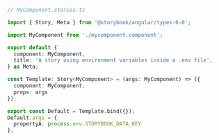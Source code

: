 ```ts
// MyComponent.stories.ts

import { Story, Meta } from '@storybook/angular/types-6-0';

import MyComponent from './mycomponent.component';

export default {
  component: MyComponent,
  title: 'A story using environment variables inside a .env file',
} as Meta;

const Template: Story<MyComponent> = (args: MyComponent) => ({
  component: MyComponent,
  props: args
});

export const Default = Template.bind({});
Default.args = {
  propertyA: process.env.STORYBOOK_DATA_KEY
};
```
